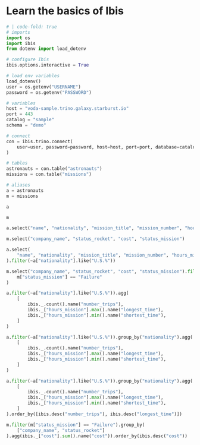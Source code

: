 # Learn the basics of Ibis

```python
# | code-fold: true
# imports
import os
import ibis
from dotenv import load_dotenv

# configure Ibis
ibis.options.interactive = True

# load env variables
load_dotenv()
user = os.getenv("USERNAME")
password = os.getenv("PASSWORD")

# variables
host = "voda-sample.trino.galaxy.starburst.io"
port = 443
catalog = "sample"
schema = "demo"

# connect
con = ibis.trino.connect(
    user=user, password=password, host=host, port=port, database=catalog, schema=schema
)

# tables
astronauts = con.table("astronauts")
missions = con.table("missions")

# aliases
a = astronauts
m = missions
```


```python
a
```

```python
m
```

```python
a.select("name", "nationality", "mission_title", "mission_number", "hours_mission")
```

```python
m.select("company_name", "status_rocket", "cost", "status_mission")
```

```python
a.select(
    "name", "nationality", "mission_title", "mission_number", "hours_mission"
).filter(~a["nationality"].like("U.S.%"))
```

```python
m.select("company_name", "status_rocket", "cost", "status_mission").filter(
    m["status_mission"] == "Failure"
)
```

```python
a.filter(~a["nationality"].like("U.S.%")).agg(
    [
        ibis._.count().name("number_trips"),
        ibis._["hours_mission"].max().name("longest_time"),
        ibis._["hours_mission"].min().name("shortest_time"),
    ]
)
```

```python
a.filter(~a["nationality"].like("U.S.%")).group_by("nationality").agg(
    [
        ibis._.count().name("number_trips"),
        ibis._["hours_mission"].max().name("longest_time"),
        ibis._["hours_mission"].min().name("shortest_time"),
    ]
)
```


```python
a.filter(~a["nationality"].like("U.S.%")).group_by("nationality").agg(
    [
        ibis._.count().name("number_trips"),
        ibis._["hours_mission"].max().name("longest_time"),
        ibis._["hours_mission"].min().name("shortest_time"),
    ]
).order_by([ibis.desc("number_trips"), ibis.desc("longest_time")])
```

```python
m.filter(m["status_mission"] == "Failure").group_by(
    ["company_name", "status_rocket"]
).agg(ibis._["cost"].sum().name("cost")).order_by(ibis.desc("cost"))
```
